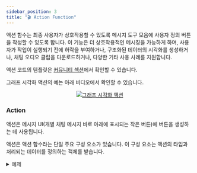 ```yaml
---
sidebar_position: 3
title: "🎬 Action Function"
---
```


액션 함수는 최종 사용자가 상호작용할 수 있도록 메시지 도구 모음에 사용자 정의 버튼을 작성할 수 있도록 합니다.
이 기능은 더 상호작용적인 메시징을 가능하게 하며, 사용자가 작업이 실행되기 전에 허락을 부여하거나, 구조화된 데이터의 시각화를 생성하거나, 채팅 오디오 클립을 다운로드하거나,
다양한 기타 사용 사례를 지원합니다.

액션 코드의 템플릿은 [커뮤니티 섹션](https://openwebui.com/f/hub/custom_action/)에서 확인할 수 있습니다.

그래프 시각화 액션의 예는 아래 비디오에서 확인할 수 있습니다.

<p align="center">
  <a href="#">
    <img src="/images/pipelines/graph-viz-action.gif" alt="그래프 시각화 액션" />
  </a>
</p>


### Action
액션은 메시지 UI(개별 채팅 메시지 바로 아래에 표시되는 작은 버튼)에 버튼을 생성하는 데 사용됩니다.

액션은 액션 함수라는 단일 주요 구성 요소가 있습니다. 이 구성 요소는 액션의 타입과 처리되는 데이터를 정의하는 객체를 받습니다.

<details>
<summary>예제</summary>

```python
async def action(
        self,
        body: dict,
        __user__=None,
        __event_emitter__=None,
        __event_call__=None,
    ) -> Optional[dict]:
        print(f"action:{__name__}")

        response = await __event_call__(
            {
                "type": "input",
                "data": {
                    "title": "메시지 작성하기",
                    "message": "여기에 추가할 메시지를 작성하세요",
                    "placeholder": "메시지를 입력하세요",
                },
            }
        )
        print(response)
```
</details>
